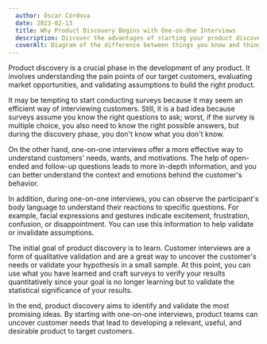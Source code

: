 ```yaml
---
  author: Óscar Córdova
  date: 2023-02-13
  title: Why Product Discovery Begins with One-on-One Interviews
  description: Discover the advantages of starting your product discovery phase with one-on-one interviews instead of surveys.
  coverAlt: Diagram of the difference between things you know and things you don’t know
---
```


Product discovery is a crucial phase in the development of any product. It involves understanding the pain points of our target customers, evaluating market opportunities, and validating assumptions to build the right product.

It may be tempting to start conducting surveys because it may seem an efficient way of interviewing customers. Still, it is a bad idea because surveys assume you know the right questions to ask; worst, if the survey is multiple choice, you also need to know the right possible answers, but during the discovery phase, you don't know what you don't know.

On the other hand, one-on-one interviews offer a more effective way to understand customers' needs, wants, and motivations. The help of open-ended and follow-up questions leads to more in-depth information, and you can better understand the context and emotions behind the customer's behavior.

In addition, during one-on-one interviews, you can observe the participant's body language to understand their reactions to specific questions. For example, facial expressions and gestures indicate excitement, frustration, confusion, or disappointment. You can use this information to help validate or invalidate assumptions.

The initial goal of product discovery is to learn. Customer interviews are a form of qualitative validation and are a great way to uncover the customer's needs or validate your hypothesis in a small sample. At this point, you can use what you have learned and craft surveys to verify your results quantitatively since your goal is no longer learning but to validate the statistical significance of your results.

In the end, product discovery aims to identify and validate the most promising ideas. By starting with one-on-one interviews, product teams can uncover customer needs that lead to developing a relevant, useful, and desirable product to target customers.
